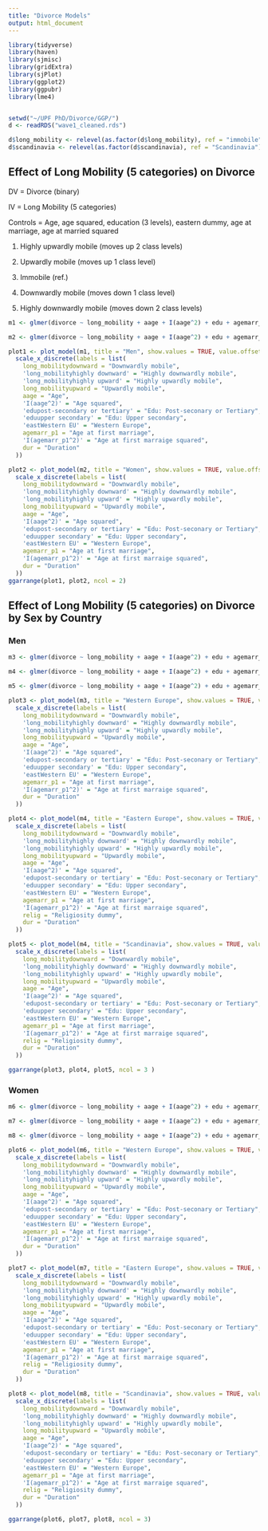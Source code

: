 ```yaml
---
title: "Divorce Models"
output: html_document
---
```


```r
library(tidyverse)
library(haven)
library(sjmisc)
library(gridExtra)
library(sjPlot)
library(ggplot2)
library(ggpubr)
library(lme4)


setwd("~/UPF PhD/Divorce/GGP/")
d <- readRDS("wave1_cleaned.rds")

d$long_mobility <- relevel(as.factor(d$long_mobility), ref = "immobile")
d$scandinavia <- relevel(as.factor(d$scandinavia), ref = "Scandinavia")


```

## Effect of Long Mobility (5 categories) on Divorce

DV = Divorce (binary)

IV = Long Mobility (5 categories)

Controls = Age, age squared, education (3 levels), eastern dummy, age at marriage, age at married squared

1. Highly upwardly mobile (moves up 2 class levels)

2. Upwardly mobile (moves up 1 class level)

3. Immobile (ref.)

4. Downwardly mobile (moves down 1 class level)

5. Highly downwardly mobile (moves down 2 class levels)

```r

m1 <- glmer(divorce ~ long_mobility + aage + I(aage^2) + edu + agemarr_p1 + I(agemarr_p1^2) + dur +  (1 | country), data = filter(d, asex == 1), weights = aweight, family = "binomial")

m2 <- glmer(divorce ~ long_mobility + aage + I(aage^2) + edu + agemarr_p1 + I(agemarr_p1^2) + dur +  (1 | country), data = filter(d, asex == 2), weights = aweight, family = "binomial")

plot1 <- plot_model(m1, title = "Men", show.values = TRUE, value.offset = .3) +
  scale_x_discrete(labels = list(
    long_mobilitydownward = "Downwardly mobile",
    'long_mobilityhighly downward' = "Highly downwardly mobile",
    'long_mobilityhighly upward' = "Highly upwardly mobile",
    long_mobilityupward = "Upwardly mobile",
    aage = "Age",
    'I(aage^2)' = "Age squared",
    'edupost-secondary or tertiary' = "Edu: Post-seconary or Tertiary",
    'eduupper secondary' = "Edu: Upper secondary",
    'eastWestern EU' = "Western Europe",
    agemarr_p1 = "Age at first marriage",
    'I(agemarr_p1^2)' = "Age at first marraige squared",
    dur = "Duration"
  ))

plot2 <- plot_model(m2, title = "Women", show.values = TRUE, value.offset = .3) +
  scale_x_discrete(labels = list(
    long_mobilitydownward = "Downwardly mobile",
    'long_mobilityhighly downward' = "Highly downwardly mobile",
    'long_mobilityhighly upward' = "Highly upwardly mobile",
    long_mobilityupward = "Upwardly mobile",
    aage = "Age",
    'I(aage^2)' = "Age squared",
    'edupost-secondary or tertiary' = "Edu: Post-seconary or Tertiary",
    'eduupper secondary' = "Edu: Upper secondary",
    'eastWestern EU' = "Western Europe",
    agemarr_p1 = "Age at first marriage",
    'I(agemarr_p1^2)' = "Age at first marraige squared", 
    dur = "Duration"
  ))
ggarrange(plot1, plot2, ncol = 2)


```

## Effect of Long Mobility (5 categories) on Divorce by Sex by Country

### Men

```r

m3 <- glmer(divorce ~ long_mobility + aage + I(aage^2) + edu + agemarr_p1 + I(agemarr_p1^2) + dur + (1 | country), family = "binomial", data = filter(d, asex==1 & scandinavia=="Western EU"), weights = aweight)

m4 <- glmer(divorce ~ long_mobility + aage + I(aage^2) + edu + agemarr_p1 + I(agemarr_p1^2) + dur + (1 | country), family = "binomial", data = filter(d, asex==1 & scandinavia=="Eastern EU"), weights = aweight)

m5 <- glmer(divorce ~ long_mobility + aage + I(aage^2) + edu + agemarr_p1 + I(agemarr_p1^2) + dur + (1 | country), family = "binomial", data = filter(d, asex==1 & scandinavia=="Scandinavia"), weights = aweight)

plot3 <- plot_model(m3, title = "Western Europe", show.values = TRUE, value.offset = .3) +
  scale_x_discrete(labels = list(
    long_mobilitydownward = "Downwardly mobile",
    'long_mobilityhighly downward' = "Highly downwardly mobile",
    'long_mobilityhighly upward' = "Highly upwardly mobile",
    long_mobilityupward = "Upwardly mobile",
    aage = "Age",
    'I(aage^2)' = "Age squared",
    'edupost-secondary or tertiary' = "Edu: Post-seconary or Tertiary",
    'eduupper secondary' = "Edu: Upper secondary",
    'eastWestern EU' = "Western Europe",
    agemarr_p1 = "Age at first marriage",
    'I(agemarr_p1^2)' = "Age at first marraige squared",
    dur = "Duration"
  ))

plot4 <- plot_model(m4, title = "Eastern Europe", show.values = TRUE, value.offset = .3) +
  scale_x_discrete(labels = list(
    long_mobilitydownward = "Downwardly mobile",
    'long_mobilityhighly downward' = "Highly downwardly mobile",
    'long_mobilityhighly upward' = "Highly upwardly mobile",
    long_mobilityupward = "Upwardly mobile",
    aage = "Age",
    'I(aage^2)' = "Age squared",
    'edupost-secondary or tertiary' = "Edu: Post-seconary or Tertiary",
    'eduupper secondary' = "Edu: Upper secondary",
    'eastWestern EU' = "Western Europe",
    agemarr_p1 = "Age at first marriage",
    'I(agemarr_p1^2)' = "Age at first marraige squared",
    relig = "Religiosity dummy",
    dur = "Duration"
  ))

plot5 <- plot_model(m4, title = "Scandinavia", show.values = TRUE, value.offset = .3) +
  scale_x_discrete(labels = list(
    long_mobilitydownward = "Downwardly mobile",
    'long_mobilityhighly downward' = "Highly downwardly mobile",
    'long_mobilityhighly upward' = "Highly upwardly mobile",
    long_mobilityupward = "Upwardly mobile",
    aage = "Age",
    'I(aage^2)' = "Age squared",
    'edupost-secondary or tertiary' = "Edu: Post-seconary or Tertiary",
    'eduupper secondary' = "Edu: Upper secondary",
    'eastWestern EU' = "Western Europe",
    agemarr_p1 = "Age at first marriage",
    'I(agemarr_p1^2)' = "Age at first marraige squared",
    relig = "Religiosity dummy",
    dur = "Duration"
  ))

ggarrange(plot3, plot4, plot5, ncol = 3 )

```


### Women

```r

m6 <- glmer(divorce ~ long_mobility + aage + I(aage^2) + edu + agemarr_p1 + I(agemarr_p1^2) + dur + (1 | country), family = "binomial", data = filter(d, asex==2 & scandinavia=="Western EU"), weights = aweight)

m7 <- glmer(divorce ~ long_mobility + aage + I(aage^2) + edu + agemarr_p1 + I(agemarr_p1^2) + dur + (1 | country), family = "binomial", data = filter(d, asex==2 & scandinavia=="Eastern EU"), weights = aweight)

m8 <- glmer(divorce ~ long_mobility + aage + I(aage^2) + edu + agemarr_p1 + I(agemarr_p1^2) + dur + (1 | country), family = "binomial", data = filter(d, asex==2 & scandinavia=="Scandinavia"), weights = aweight)

plot6 <- plot_model(m6, title = "Western Europe", show.values = TRUE, value.offset = .3) +
  scale_x_discrete(labels = list(
    long_mobilitydownward = "Downwardly mobile",
    'long_mobilityhighly downward' = "Highly downwardly mobile",
    'long_mobilityhighly upward' = "Highly upwardly mobile",
    long_mobilityupward = "Upwardly mobile",
    aage = "Age",
    'I(aage^2)' = "Age squared",
    'edupost-secondary or tertiary' = "Edu: Post-seconary or Tertiary",
    'eduupper secondary' = "Edu: Upper secondary",
    'eastWestern EU' = "Western Europe",
    agemarr_p1 = "Age at first marriage",
    'I(agemarr_p1^2)' = "Age at first marraige squared",
    dur = "Duration"
  ))

plot7 <- plot_model(m7, title = "Eastern Europe", show.values = TRUE, value.offset = .3) +
  scale_x_discrete(labels = list(
    long_mobilitydownward = "Downwardly mobile",
    'long_mobilityhighly downward' = "Highly downwardly mobile",
    'long_mobilityhighly upward' = "Highly upwardly mobile",
    long_mobilityupward = "Upwardly mobile",
    aage = "Age",
    'I(aage^2)' = "Age squared",
    'edupost-secondary or tertiary' = "Edu: Post-seconary or Tertiary",
    'eduupper secondary' = "Edu: Upper secondary",
    'eastWestern EU' = "Western Europe",
    agemarr_p1 = "Age at first marriage",
    'I(agemarr_p1^2)' = "Age at first marraige squared",
    relig = "Religiosity dummy",
    dur = "Duration"
  ))

plot8 <- plot_model(m8, title = "Scandinavia", show.values = TRUE, value.offset = .3) +
  scale_x_discrete(labels = list(
    long_mobilitydownward = "Downwardly mobile",
    'long_mobilityhighly downward' = "Highly downwardly mobile",
    'long_mobilityhighly upward' = "Highly upwardly mobile",
    long_mobilityupward = "Upwardly mobile",
    aage = "Age",
    'I(aage^2)' = "Age squared",
    'edupost-secondary or tertiary' = "Edu: Post-seconary or Tertiary",
    'eduupper secondary' = "Edu: Upper secondary",
    'eastWestern EU' = "Western Europe",
    agemarr_p1 = "Age at first marriage",
    'I(agemarr_p1^2)' = "Age at first marraige squared",
    relig = "Religiosity dummy",
    dur = "Duration"
  ))

ggarrange(plot6, plot7, plot8, ncol = 3)

```


